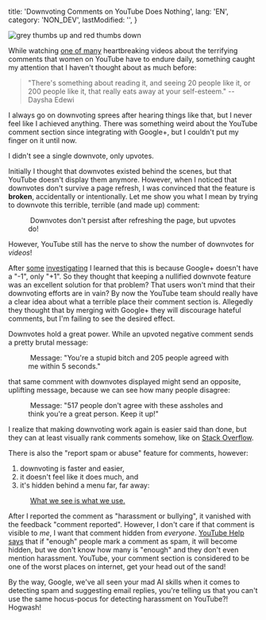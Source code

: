 
  title: 'Downvoting Comments on YouTube Does Nothing',
  lang: 'EN',
  category: 'NON_DEV',
  lastModified: '',
}

<Image
  alt="grey thumbs up and red thumbs down"
  srcId="1_WYXZ7_PzCcipvAqFdBA-0A_2x_i37qbg"
  originalWidth="1400"
  originalHeight="695"
/>

While watching [one of many][women-on-youtube] heartbreaking videos about the terrifying comments that women on YouTube have to endure daily, something caught my attention that I haven't thought about as much before:

  > "There's something about reading it, and seeing 20 people like it, or 200 people like it, that really eats away at your self-esteem." --Daysha Edewi

I always go on downvoting sprees after hearing things like that, but I never feel like I achieved anything. There was something weird about the YouTube comment section since integrating with Google+, but I couldn't put my finger on it until now.

I didn't see a single downvote, only upvotes.

Initially I thought that downvotes existed behind the scenes, but that YouTube doesn't display them anymore. However, when I noticed that downvotes don't survive a page refresh, I was convinced that the feature is **broken**, accidentally or intentionally. Let me show you what I mean by trying to downvote this terrible, terrible (and made up) comment:

<Figure>
  <Image
    rounded={false}
    srcId="1_vR-EoMCW4y_TwGIJn5LzMA_2x_gz1bgv"
    originalWidth="1400"
    originalHeight="227"
  />
  <Caption>
    Downvotes don't persist after refreshing the page, but upvotes do!
  </Caption>
</Figure>

However, YouTube still has the nerve to show the number of downvotes for _videos_!

After [some][quora-downvoting] [investigating][forum-downvoting] I learned that this is because Google+ doesn't have a "-1", only "+1". So they thought that keeping a nullified downvote feature was an excellent solution for that problem? That users won't mind that their downvoting efforts are in vain? By now the YouTube team should really have a clear idea about what a terrible place their comment section is. Allegedly they thought that by merging with Google+ they will discourage hateful comments, but I'm failing to see the desired effect.

Downvotes hold a great power. While an upvoted negative comment sends a pretty brutal message:

<Figure>
  <Image
    rounded={false}
    srcId="1_dm6W7hZI2ULnF4woamHXDQ_2x_mqts6x"
    originalWidth="648"
    originalHeight="228"
  />
  <Caption>
    Message: "You're a stupid bitch and 205 people agreed with me within 5 seconds."
  </Caption>
</Figure>

that same comment with downvotes displayed might send an opposite, uplifting message, because we can see how many people disagree:

<Figure>
  <Image
    rounded={false}
    srcId="1_Hbw79wriYEu7Yrgaa_srGA_2x_qlbhve"
    originalWidth="648"
    originalHeight="228"
  />
  <Caption>
    Message: "517 people don't agree with these assholes and think you're a great person. Keep it up!"
  </Caption>
</Figure>

I realize that making downvoting work again is easier said than done, but they can at least visually rank comments somehow, like on [Stack Overflow][stack-overflow].

There is also the "report spam or abuse" feature for comments, however:

  1. downvoting is faster and easier,
  2. it doesn't feel like it does much, and
  3. it's hidden behind a menu far, far away:

<Figure>
  <Image
    rounded={false}
    srcId="1_CFUFq8pmpeE11w5KHGDJDg_2x_jsdk6y"
    originalWidth="1400"
    originalHeight="149"
  />
  <Caption>
    <A href="https://medium.com/the-year-of-the-looking-glass/what-you-see-is-what-you-use-5a97677a8c71#.e7shjqthd">
      What we see is what we use.
    </A>
  </Caption>
</Figure>

After I reported the comment as "harassment or bullying", it vanished with the feedback "comment reported". However, I don't care if that comment is visible to _me_, I want that comment hidden from _everyone_. [YouTube Help says][docs-reporting] that if "enough" people mark a comment as spam, it will become hidden, but we don't know how many is "enough" and they don't even mention harassment. YouTube, your comment section is considered to be one of the worst places on internet, get your head out of the sand!

By the way, Google, we've all seen your mad AI skills when it comes to detecting spam and suggesting email replies, you're telling us that you can't use the same hocus-pocus for detecting harassment on YouTube?! Hogwash!

[women-on-youtube]: https://youtu.be/ffjQaF5ejF0
[quora-downvoting]: https://www.quora.com/Does-downvoting-a-comment-on-YouTube-even-do-anything
[forum-downvoting]: https://productforums.google.com/forum/#!topic/youtube/YD00Zo1AXoE
[stack-overflow]: https://stackoverflow.com/
[docs-reporting]: https://support.google.com/youtube/answer/2802027?hl=en
